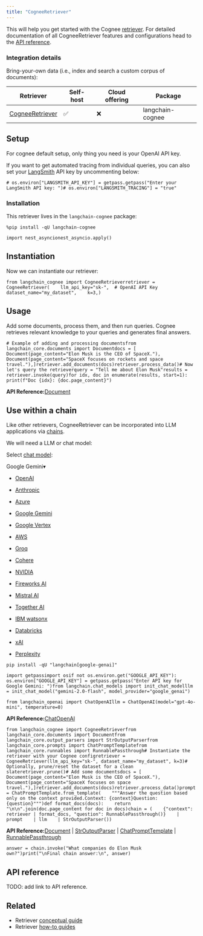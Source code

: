 ```yaml
---
title: "CogneeRetriever"
---
```


This will help you get started with the Cognee [retriever](/src/oss/concepts/retrievers). For detailed documentation of all CogneeRetriever features and configurations head to the [API reference](https://python.langchain.com/api_reference/community/retrievers/langchain_community.retrievers.cognee.CogneeRetriever.html).

### Integration details

Bring-your-own data (i.e., index and search a custom corpus of documents):

| Retriever                                                                                                                                     | Self-host | Cloud offering | Package          |
| --------------------------------------------------------------------------------------------------------------------------------------------- | --------- | -------------- | ---------------- |
| [CogneeRetriever](https://python.langchain.com/api_reference/community/retrievers/langchain_community.retrievers.cognee.CogneeRetriever.html) | ✅         | ❌              | langchain-cognee |

## Setup

For cognee default setup, only thing you need is your OpenAI API key.

If you want to get automated tracing from individual queries, you can also set your [LangSmith](https://docs.smith.langchain.com/) API key by uncommenting below:

```
# os.environ["LANGSMITH_API_KEY"] = getpass.getpass("Enter your LangSmith API key: ")# os.environ["LANGSMITH_TRACING"] = "true"
```

### Installation

This retriever lives in the `langchain-cognee` package:

```
%pip install -qU langchain-cognee
```

```
import nest_asyncionest_asyncio.apply()
```

## Instantiation

Now we can instantiate our retriever:

```
from langchain_cognee import CogneeRetrieverretriever = CogneeRetriever(    llm_api_key="sk-",  # OpenAI API Key    dataset_name="my_dataset",    k=3,)
```

## Usage

Add some documents, process them, and then run queries. Cognee retrieves relevant knowledge to your queries and generates final answers.

```
# Example of adding and processing documentsfrom langchain_core.documents import Documentdocs = [    Document(page_content="Elon Musk is the CEO of SpaceX."),    Document(page_content="SpaceX focuses on rockets and space travel."),]retriever.add_documents(docs)retriever.process_data()# Now let's query the retrieverquery = "Tell me about Elon Musk"results = retriever.invoke(query)for idx, doc in enumerate(results, start=1):    print(f"Doc {idx}: {doc.page_content}")
```

**API Reference:**[Document](https://python.langchain.com/api_reference/core/documents/langchain_core.documents.base.Document.html)

## Use within a chain

Like other retrievers, CogneeRetriever can be incorporated into LLM applications via [chains](/src/oss/how_to/sequence).

We will need a LLM or chat model:

Select [chat model](/src/oss/integrations/chat):

Google Gemini▾

* [OpenAI](#)

* [Anthropic](#)

* [Azure](#)

* [Google Gemini](#)

* [Google Vertex](#)

* [AWS](#)

* [Groq](#)

* [Cohere](#)

* [NVIDIA](#)

* [Fireworks AI](#)

* [Mistral AI](#)

* [Together AI](#)

* [IBM watsonx](#)

* [Databricks](#)

* [xAI](#)

* [Perplexity](#)

```
pip install -qU "langchain[google-genai]"
```

```
import getpassimport osif not os.environ.get("GOOGLE_API_KEY"):  os.environ["GOOGLE_API_KEY"] = getpass.getpass("Enter API key for Google Gemini: ")from langchain.chat_models import init_chat_modelllm = init_chat_model("gemini-2.0-flash", model_provider="google_genai")
```

```
from langchain_openai import ChatOpenAIllm = ChatOpenAI(model="gpt-4o-mini", temperature=0)
```

**API Reference:**[ChatOpenAI](https://python.langchain.com/api_reference/openai/chat_models/langchain_openai.chat_models.base.ChatOpenAI.html)

```
from langchain_cognee import CogneeRetrieverfrom langchain_core.documents import Documentfrom langchain_core.output_parsers import StrOutputParserfrom langchain_core.prompts import ChatPromptTemplatefrom langchain_core.runnables import RunnablePassthrough# Instantiate the retriever with your Cognee configretriever = CogneeRetriever(llm_api_key="sk-", dataset_name="my_dataset", k=3)# Optionally, prune/reset the dataset for a clean slateretriever.prune()# Add some documentsdocs = [    Document(page_content="Elon Musk is the CEO of SpaceX."),    Document(page_content="SpaceX focuses on space travel."),]retriever.add_documents(docs)retriever.process_data()prompt = ChatPromptTemplate.from_template(    """Answer the question based only on the context provided.Context: {context}Question: {question}""")def format_docs(docs):    return "\n\n".join(doc.page_content for doc in docs)chain = (    {"context": retriever | format_docs, "question": RunnablePassthrough()}    | prompt    | llm    | StrOutputParser())
```

**API Reference:**[Document](https://python.langchain.com/api_reference/core/documents/langchain_core.documents.base.Document.html) | [StrOutputParser](https://python.langchain.com/api_reference/core/output_parsers/langchain_core.output_parsers.string.StrOutputParser.html) | [ChatPromptTemplate](https://python.langchain.com/api_reference/core/prompts/langchain_core.prompts.chat.ChatPromptTemplate.html) | [RunnablePassthrough](https://python.langchain.com/api_reference/core/runnables/langchain_core.runnables.passthrough.RunnablePassthrough.html)

```
answer = chain.invoke("What companies do Elon Musk own?")print("\nFinal chain answer:\n", answer)
```

## API reference

TODO: add link to API reference.

## Related

* Retriever [conceptual guide](/src/oss/concepts/retrievers)
* Retriever [how-to guides](/src/oss/how_to/#retrievers)
